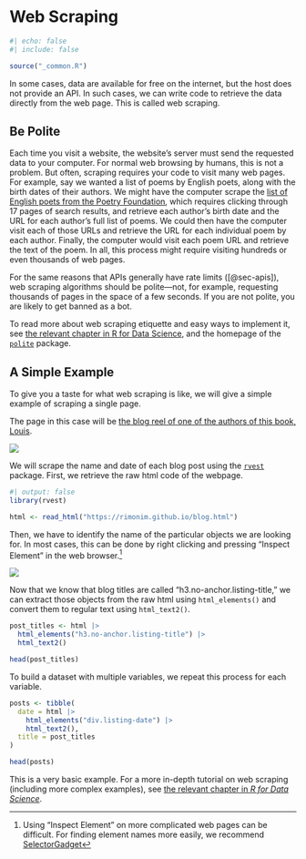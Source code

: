 # Web Scraping {#sec-scraping}

```r
#| echo: false
#| include: false

source("_common.R")
```

In some cases, data are available for free on the internet, but the host does not provide an API. In such cases, we can write code to retrieve the data directly from the web page. This is called web scraping.

## Be Polite

Each time you visit a website, the website's server must send the requested data to your computer. For normal web browsing by humans, this is not a problem. But often, scraping requires your code to visit many web pages. For example, say we wanted a list of poems by English poets, along with the birth dates of their authors. We might have the computer scrape the [list of English poets from the Poetry Foundation](https://www.poetryfoundation.org/poets/browse#page=1&sort_by=recently_added&region=175), which requires clicking through 17 pages of search results, and retrieve each author's birth date and the URL for each author's full list of poems. We could then have the computer visit each of those URLs and retrieve the URL for each individual poem by each author. Finally, the computer would visit each poem URL and retrieve the text of the poem. In all, this process might require visiting hundreds or even thousands of web pages.

For the same reasons that APIs generally have rate limits ([@sec-apis]), web scraping algorithms should be polite---not, for example, requesting thousands of pages in the space of a few seconds. If you are not polite, you are likely to get banned as a bot.

To read more about web scraping etiquette and easy ways to implement it, see [the relevant chapter in R for Data Science](https://r4ds.hadley.nz/webscraping), and the homepage of the  [`polite`](https://dmi3kno.github.io/polite/) package. 

## A Simple Example

To give you a taste for what web scraping is like, we will give a simple example of scraping a single page.

The page in this case will be [the blog reel of one of the authors of this book, Louis](https://rimonim.github.io/blog.html).

![](images/scraping1.png)

We will scrape the name and date of each blog post using the [`rvest`](https://rvest.tidyverse.org) package. First, we retrieve the raw html code of the webpage. 

```r
#| output: false
library(rvest)

html <- read_html("https://rimonim.github.io/blog.html")
```

Then, we have to identify the name of the particular objects we are looking for. In most cases, this can be done by right clicking and pressing "Inspect Element" in the web browser.^[Using "Inspect Element" on more complicated web pages can be difficult. For finding 
element names more easily, we recommend [SelectorGadget](https://rvest.tidyverse.org/articles/selectorgadget.html)]

![](images/scraping2.png)

Now that we know that blog titles are called "h3.no-anchor.listing-title," we can extract those objects from the raw html using `html_elements()` and convert them to regular text using `html_text2()`.

```r
post_titles <- html |> 
  html_elements("h3.no-anchor.listing-title") |> 
  html_text2()

head(post_titles)
```

To build a dataset with multiple variables, we repeat this process for each variable.

```r
posts <- tibble(
  date = html |> 
    html_elements("div.listing-date") |> 
    html_text2(),
  title = post_titles
)

head(posts)
```

This is a very basic example. For a more in-depth tutorial on web scraping (including more complex examples), see [the relevant chapter in _R for Data Science_](https://r4ds.hadley.nz/webscraping).
